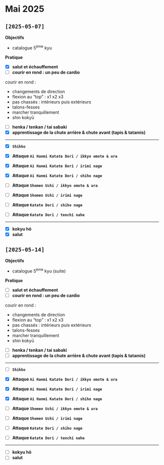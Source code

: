 # Mai 2025 {.unnumbered}

## `[2025-05-07]`

**Objectifs**

- catalogue 5^ème^ kyu

**Pratique**

- [x] **salut et échauffement**
- [ ] **courir en rond : un peu de cardio**

::: {.callout-tip title="cardio" collapse="true"}
courir en rond : 

- changements de direction
- flexion au "top" : x1 x2 x3
- pas chassés : intérieurs puis extérieurs
- talons-fesses
- marcher tranquillement
- shin kokyū
:::

- [ ] **henka / tenkan / tai sabaki**
- [x] **apprentissage de la chute arrière & chute avant (tapis & tatamis)**

---

- [x] **`Shikko`**

- [x] **Attaque `Ai Hanmi Katate Dori / ikkyo omote & ura`**
- [x] **Attaque `Ai Hanmi Katate Dori / irimi nage`**
- [x] **Attaque `Ai Hanmi Katate Dori / shiho nage`**

- [ ] **Attaque `Shomen Uchi / ikkyo omote & ura`**
- [ ] **Attaque `Shomen Uchi / irimi nage`**

- [ ] **Attaque `Katate Dori / shiho nage`**
- [ ] **Attaque `Katate Dori / tenchi nahe`**

---

- [x] **kokyu hō**
- [x] **salut**

## `[2025-05-14]`

**Objectifs**

- catalogue 5^ème^ kyu (suite)

**Pratique**

- [ ] **salut et échauffement**
- [ ] **courir en rond : un peu de cardio**

::: {.callout-tip title="cardio" collapse="true"}
courir en rond : 

- changements de direction
- flexion au "top" : x1 x2 x3
- pas chassés : intérieurs puis extérieurs
- talons-fesses
- marcher tranquillement
- shin kokyū
:::

- [ ] **henka / tenkan / tai sabaki**
- [ ] **apprentissage de la chute arrière & chute avant (tapis & tatamis)**

---

- [ ] **`Shikko`**

- [x] **Attaque `Ai Hanmi Katate Dori / ikkyo omote & ura`**
- [x] **Attaque `Ai Hanmi Katate Dori / irimi nage`**
- [x] **Attaque `Ai Hanmi Katate Dori / shiho nage`**

- [ ] **Attaque `Shomen Uchi / ikkyo omote & ura`**
- [ ] **Attaque `Shomen Uchi / irimi nage`**

- [ ] **Attaque `Katate Dori / shiho nage`**
- [ ] **Attaque `Katate Dori / tenchi nahe`**

---

- [ ] **kokyu hō**
- [ ] **salut**
